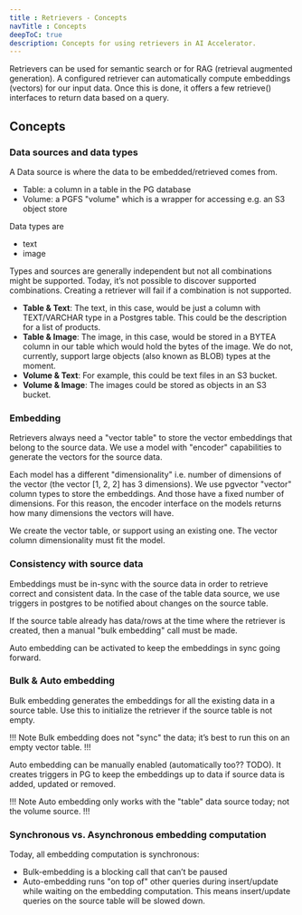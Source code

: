 ```yaml
---
title : Retrievers - Concepts
navTitle : Concepts
deepToC: true
description: Concepts for using retrievers in AI Accelerator.
---
```


Retrievers can be used for semantic search or for RAG (retrieval augmented generation). A configured retriever can automatically compute embeddings (vectors) for our input data. Once this is done, it offers a few retrieve() interfaces to return data based on a query.

## Concepts

### Data sources and data types

A Data source is where the data to be embedded/retrieved comes from. 

* Table: a column in a table in the PG database
* Volume: a PGFS "volume" which is a wrapper for accessing e.g. an S3 object store

Data types are

* text
* image

Types and sources are generally independent but not all combinations might be supported. Today, it’s not possible to discover supported combinations. Creating a retriever will fail if a combination is not supported.

 
* **Table & Text**: The text, in this case, would be just a column with TEXT/VARCHAR type in a Postgres table. This could be the description for a list of products.
* **Table & Image**: The image, in this case, would be stored in a BYTEA column in our table which would hold the bytes of the image. We do not, currently, support large objects (also known as BLOB) types at the moment.
* **Volume & Text**: For example, this could be text files in an S3 bucket.
* **Volume & Image**: The images could be stored as objects in an S3 bucket. 

### Embedding

Retrievers always need a "vector table" to store the vector embeddings that belong to the source data. We use a model with "encoder" capabilities to generate the vectors for the source data.

Each model has a different "dimensionality" i.e. number of dimensions of the vector (the vector [1, 2, 2] has 3 dimensions). We use pgvector "vector" column types to store the embeddings. And those have a fixed number of dimensions. For this reason, the encoder interface on the models returns how many dimensions the vectors will have. 

We create the vector table, or support using an existing one. The vector column dimensionality must fit the model.

### Consistency with source data

Embeddings must be in-sync with the source data in order to retrieve correct and consistent data. In the case of the table data source, we use triggers in postgres to be notified about changes on the source table.

If the source table already has data/rows at the time where the retriever is created, then a manual "bulk embedding" call must be made.

Auto embedding can be activated to keep the embeddings in sync going forward.

### Bulk & Auto embedding

Bulk embedding generates the embeddings for all the existing data in a source table. Use this to initialize the retriever if the source table is not empty.

!!! Note
Bulk embedding does not "sync" the data; it’s best to run this on an empty vector table.
!!!

Auto embedding can be manually enabled (automatically too?? TODO). It creates triggers in PG to keep the embeddings up to data if source data is added, updated or removed.

!!! Note
Auto embedding only works with the "table" data source today; not the volume source.
!!!
 
 
### Synchronous vs. Asynchronous embedding computation

Today, all embedding computation is synchronous:

* Bulk-embedding is a blocking call that can’t be paused
* Auto-embedding runs "on top of" other queries during insert/update while waiting on the embedding computation. This means insert/update queries on the source table will be slowed down.
